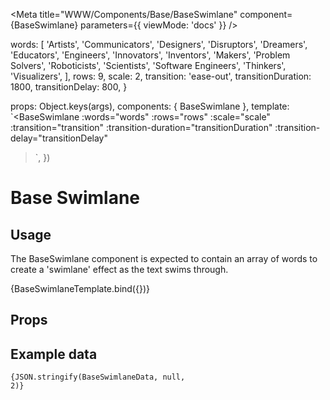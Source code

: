 
<Meta
  title="WWW/Components/Base/BaseSwimlane"
  component={BaseSwimlane}
  parameters={{ viewMode: 'docs' }}
/>

  words: [
    'Artists',
    'Communicators',
    'Designers',
    'Disruptors',
    'Dreamers',
    'Educators',
    'Engineers',
    'Innovators',
    'Inventors',
    'Makers',
    'Problem Solvers',
    'Roboticists',
    'Scientists',
    'Software Engineers',
    'Thinkers',
    'Visualizers',
  ],
  rows: 9,
  scale: 2,
  transition: 'ease-out',
  transitionDuration: 1800,
  transitionDelay: 800,
}

  props: Object.keys(args),
  components: { BaseSwimlane },
  template: `<BaseSwimlane :words="words" :rows="rows" :scale="scale" :transition="transition" :transition-duration="transitionDuration" :transition-delay="transitionDelay"
></BaseSwimlane>`,
})

# Base Swimlane

## Usage

The BaseSwimlane component is expected to contain an array of words to create a 'swimlane' effect as the text swims through.

<Canvas>
  <Story name="Default" args={BaseSwimlaneData}>
    {BaseSwimlaneTemplate.bind({})}
  </Story>
</Canvas>

## Props

<ArgsTable for={BaseSwimlane} />

## Example data

<code language="json">{JSON.stringify(BaseSwimlaneData, null, 2)}</code>
